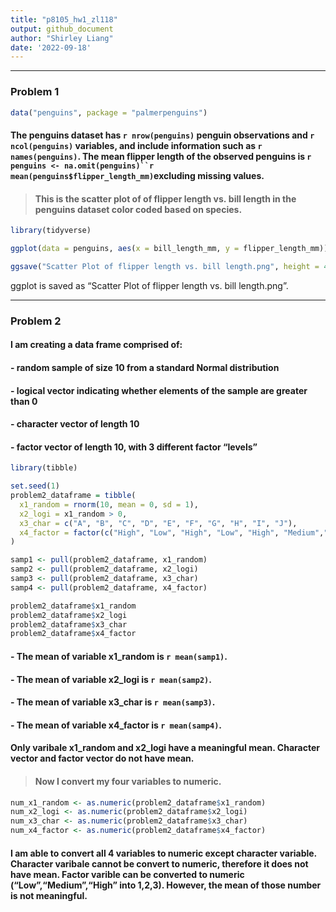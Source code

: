```yaml
---
title: "p8105_hw1_zl118"
output: github_document
author: "Shirley Liang"
date: '2022-09-18' 
---
```


***

### Problem 1

```r

data("penguins", package = "palmerpenguins")

```

#### The penguins dataset has `r nrow(penguins)` penguin observations and `r ncol(penguins)` variables, and include information such as `r names(penguins)`. The mean flipper length of the observed penguins is `r penguins <- na.omit(penguins)``r mean(penguins$flipper_length_mm)`excluding missing values.

> #### This is the scatter plot of of flipper length vs. bill length in the penguins dataset color coded based on species.

```r

library(tidyverse)

ggplot(data = penguins, aes(x = bill_length_mm, y = flipper_length_mm)) + geom_point(aes( color = species), alpha = 0.5)

ggsave("Scatter Plot of flipper length vs. bill length.png", height = 4, width = 4)

```
ggplot is saved as "Scatter Plot of flipper length vs. bill length.png".

***

### Problem 2

#### I am creating a data frame comprised of:
#### - random sample of size 10 from a standard Normal distribution
#### - logical vector indicating whether elements of the sample are greater than 0
#### - character vector of length 10
#### - factor vector of length 10, with 3 different factor “levels”

```r

library(tibble)

set.seed(1)
problem2_dataframe = tibble(
  x1_random = rnorm(10, mean = 0, sd = 1),
  x2_logi = x1_random > 0,
  x3_char = c("A", "B", "C", "D", "E", "F", "G", "H", "I", "J"),
  x4_factor = factor(c("High", "Low", "High", "Low", "High", "Medium","Low", "Low", "Medium", "High"))
)

samp1 <- pull(problem2_dataframe, x1_random)
samp2 <- pull(problem2_dataframe, x2_logi)
samp3 <- pull(problem2_dataframe, x3_char)
samp4 <- pull(problem2_dataframe, x4_factor) 

```

```r

problem2_dataframe$x1_random
problem2_dataframe$x2_logi
problem2_dataframe$x3_char
problem2_dataframe$x4_factor

```

#### - The mean of variable x1_random is `r mean(samp1)`.
#### - The mean of variable x2_logi is `r mean(samp2)`.
#### - The mean of variable x3_char is `r mean(samp3)`.
#### - The mean of variable x4_factor is `r mean(samp4)`.

#### Only varibale x1_random and x2_logi have a meaningful mean. Character vector and factor vector do not have mean. 

> #### Now I convert my four variables to numeric.
``` r

num_x1_random <- as.numeric(problem2_dataframe$x1_random)
num_x2_logi <- as.numeric(problem2_dataframe$x2_logi)
num_x3_char <- as.numeric(problem2_dataframe$x3_char)
num_x4_factor <- as.numeric(problem2_dataframe$x4_factor)

```

#### I am able to convert all 4 variables to numeric **except character variable**. Character varibale cannot be convert to numeric, therefore it does not have mean. Factor varible can be converted to numeric ("Low","Medium","High" into 1,2,3). However, the mean of those number is not meaningful.
